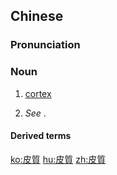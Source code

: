 {{also|皮质}}
==Chinese==
{{zh-forms|s=皮质}}
{{wikipedia|lang=zh}}

===Pronunciation===
{{zh-pron
|m=pí质
|c=pei4 zat1
|cat=n
}}

===Noun===
{{zh-noun}}

# {{lb|zh|anatomy}} [[cortex]]
# ''See'' {{zh-l|大腦皮質}}.

====Derived terms====
{{zh-der|大腦皮質|新皮質|腎上腺皮質|皮質醇}}

[[ko:皮質]]
[[hu:皮質]]
[[zh:皮質]]